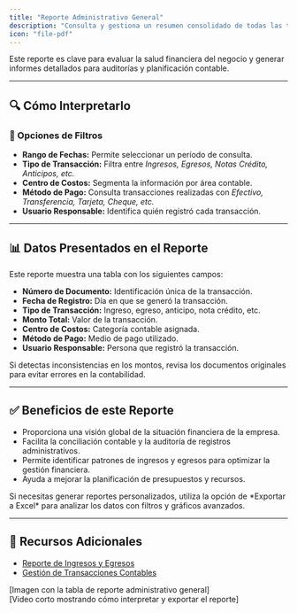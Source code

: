 ```yaml
---
title: "Reporte Administrativo General"
description: "Consulta y gestiona un resumen consolidado de todas las transacciones administrativas, incluyendo ingresos, egresos y estados financieros."
icon: "file-pdf"
---
```

<Info>
Este reporte es clave para evaluar la salud financiera del negocio y generar informes detallados para auditorías y planificación contable.
</Info>

---

## 🔍 Cómo Interpretarlo  

### 🔹 Opciones de Filtros  

- **Rango de Fechas:** Permite seleccionar un período de consulta.  
- **Tipo de Transacción:** Filtra entre *Ingresos, Egresos, Notas Crédito, Anticipos, etc.*  
- **Centro de Costos:** Segmenta la información por área contable.  
- **Método de Pago:** Consulta transacciones realizadas con *Efectivo, Transferencia, Tarjeta, Cheque, etc.*  
- **Usuario Responsable:** Identifica quién registró cada transacción.  

---

## 📊 Datos Presentados en el Reporte  

Este reporte muestra una tabla con los siguientes campos:

- **Número de Documento:** Identificación única de la transacción.  
- **Fecha de Registro:** Día en que se generó la transacción.  
- **Tipo de Transacción:** Ingreso, egreso, anticipo, nota crédito, etc.  
- **Monto Total:** Valor de la transacción.  
- **Centro de Costos:** Categoría contable asignada.  
- **Método de Pago:** Medio de pago utilizado.  
- **Usuario Responsable:** Persona que registró la transacción.  

<Check>
Si detectas inconsistencias en los montos, revisa los documentos originales para evitar errores en la contabilidad.
</Check>

---

## ✅ Beneficios de este Reporte  

- Proporciona una visión global de la situación financiera de la empresa.  
- Facilita la conciliación contable y la auditoría de registros administrativos.  
- Permite identificar patrones de ingresos y egresos para optimizar la gestión financiera.  
- Ayuda a mejorar la planificación de presupuestos y recursos.  

<Tip>
Si necesitas generar reportes personalizados, utiliza la opción de *Exportar a Excel* para analizar los datos con filtros y gráficos avanzados.
</Tip>

---

## 🔗 Recursos Adicionales  

- [Reporte de Ingresos y Egresos](https://ayuda.gestoru.com/reportes/reportes-administrativos/ingresos-egresos)  
- [Gestión de Transacciones Contables](https://ayuda.gestoru.com/reportes/reportes-administrativos/transacciones)  

[Imagen con la tabla de reporte administrativo general]  
[Video corto mostrando cómo interpretar y exportar el reporte]  
